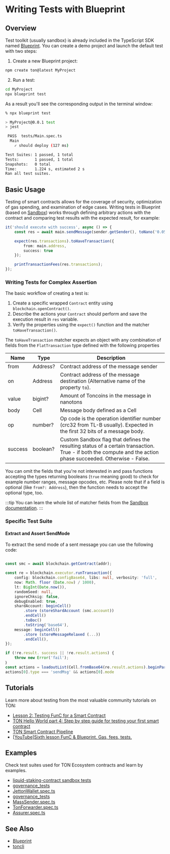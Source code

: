 # Writing Tests with Blueprint

## Overview

Test toolkit (usually sandbox) is already included in the TypeScript SDK named [Blueprint](/develop/smart-contracts/sdk/javascript). You can create a demo project and launch the default test with two steps:

1. Create a new Blueprint project:
```bash
npm create ton@latest MyProject
```

2. Run a test:
```bash
cd MyProject
npx blueprint test
```

As a result you'll see the corresponding output in the terminal window:

```bash
% npx blueprint test

> MyProject@0.0.1 test
> jest

 PASS  tests/Main.spec.ts
  Main
    ✓ should deploy (127 ms)

Test Suites: 1 passed, 1 total
Tests:       1 passed, 1 total
Snapshots:   0 total
Time:        1.224 s, estimated 2 s
Ran all test suites.
```

## Basic Usage
Testing of smart contracts allows for the coverage of security, optimization of gas spending, and examination of edge cases.
Writing tests in Blueprint (based on [Sandbox](https://github.com/ton-org/sandbox)) works through defining arbitrary actions with the contract and comparing test results with the expected result, for example:

```typescript
it('should execute with success', async () => {                              // description of the test case
    const res = await main.sendMessage(sender.getSender(), toNano('0.05'));  // performing an action with contract main and saving result in res

    expect(res.transactions).toHaveTransaction({                             // configure the expected result with expect() function
        from: main.address,                                                  // set expected sender for transaction we want to test matcher properties from
        success: true                                                        // set the desirable result using matcher property success
    });

    printTransactionFees(res.transactions);                                  // print table with details on spent fees
});
```


### Writing Tests for Complex Assertion

The basic workflow of creating a test is:
1. Create a specific wrapped `Contract` entity using `blockchain.openContract()`.
2. Describe the actions your `Contract` should perform and save the execution result in `res` variable.
3. Verify the properties using the `expect()` function and the matcher `toHaveTransaction()`.

The `toHaveTransaction` matcher expects an object with any combination of fields from the `FlatTransaction` type defined with the following properties

| Name                 | Type          | Description                                                                                                                                                         |
|----------------------|---------------|---------------------------------------------------------------------------------------------------------------------------------------------------------------------|
| from                 | Address?      | Contract address of the message sender                                                                                                                              |
| on                   | Address       | Contract address of the message destination  (Alternative name of the property `to`).                                                                               |
| value                | bigint?       | Amount of Toncoins in the message in nanotons                                                                                                                       |
| body                 | Cell          | Message body defined as a Cell                                                                                                                                              |
| op                   | number?       | Op code is the operation identifier number (crc32 from TL-B usually). Expected in the first 32 bits of a message body.                                              |
|success| boolean?       | Custom Sandbox flag that defines the resulting status of a certain transaction. True - if both the compute and the action phase succeeded. Otherwise - False.       |

You can omit the fields that you're not interested in and pass functions accepting the types returning booleans (`true` meaning good) to check for example number ranges, message opcodes, etc. Please note that if a field is optional (like `from?: Address`), then the function needs to accept the optional type, too.


:::tip
You can learn the whole list of matcher fields from the [Sandbox documentation](https://github.com/ton-org/sandbox#test-a-transaction-with-matcher).
:::

### Specific Test Suite

#### Extract and Assert SendMode

To extract the send mode of a sent message you can use the following code:

```ts

const smc = await blockchain.getContract(addr);

const re = blockchain.executor.runTransaction({
    config: blockchain.configBase64, libs: null, verbosity: 'full',
    now: Math. floor (Date.now) / 1000),
    lt: BigInt(Date.now()),
    randomSeed: null,
    ignoreChksig: false,
    debugEnabled: true,
    shardAccount: beginCell()
        .store (storeShardAccount (smc.account))
        .endCell()
        .toBoc()
        .toString('base64'),
    message: beginCell()
        .store (storeMessageRelaxed (...))
        .endCell(),
});

if (!re.result. success || !re.result.actions) {
    throw new Error('fail');
｝
const actions = loadoutList(Cell.fromBase64(re.result.actions).beginParse());
actions[0].type === 'sendMsg' && actions[0].mode

```


## Tutorials

Learn more about testing from the most valuable community tutorials on TON:

* [Lesson 2: Testing FunC for a Smart Contract](https://github.com/romanovichim/TonFunClessons_Eng/blob/main/lessons/smartcontract/2lesson/secondlesson.md)
* [TON Hello World part 4: Step by step guide for testing your first smart contract](https://ton-community.github.io/tutorials/04-testing/)
* [TON Smart Contract Pipeline](https://dev.to/roma_i_m/ton-smart-contract-pipeline-write-simple-contract-and-compile-it-4pnh)
* [[YouTube]Sixth lesson FunC & Blueprint. Gas, fees, tests.](https://youtu.be/3XIpKZ6wNcg)

## Examples

Check test suites used for TON Ecosystem contracts and learn by examples.

* [liquid-staking-contract sandbox tests](https://github.com/ton-blockchain/liquid-staking-contract/tree/main/tests)
* [governance_tests](https://github.com/Trinketer22/governance_tests/blob/master/config_tests/tests/)
* [JettonWallet.spec.ts](https://github.com/EmelyanenkoK/modern_jetton/blob/master/tests/JettonWallet.spec.ts)
* [governance_tests](https://github.com/Trinketer22/governance_tests/blob/master/elector_tests/tests/complaint-test.fc)
* [MassSender.spec.ts](https://github.com/Gusarich/ton-mass-sender/blob/main/tests/MassSender.spec.ts)
* [TonForwarder.spec.ts](https://github.com/TrueCarry/ton-contract-forwarder/blob/main/src/contracts/ton-forwarder/TonForwarder.spec.ts)
* [Assurer.spec.ts](https://github.com/aSpite/dominant-assurance-contract/blob/main/tests/Assurer.spec.ts)

## See Also
* [Blueprint](/develop/smart-contracts/sdk/javascript)
* [toncli](/develop/smart-contracts/testing/toncli)
